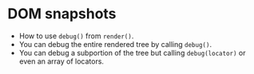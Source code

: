 # DOM snapshots

- How to use `debug()` from `render()`.
- You can debug the entire rendered tree by calling `debug()`.
- You can debug a subportion of the tree but calling `debug(locator)` or even an array of locators.
